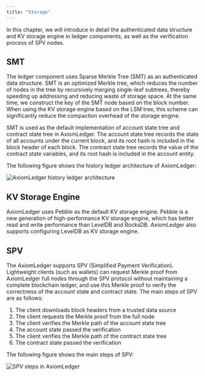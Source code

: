 ```yaml
---
title: "Storage"
---
```


In this chapter, we will introduce in detail the authenticated data structure and KV storage engine in ledger components, as well as the verification process of SPV nodes.

## SMT
The ledger component uses Sparse Merkle Tree (SMT) as an authenticated data structure. SMT is an optimized Merkle tree, which reduces the number of nodes in the tree by recursively merging single-leaf subtrees, thereby speeding up addressing and reducing waste of storage space. At the same time, we construct the key of the SMT node based on the block number. When using the KV storage engine based on the LSM tree, this scheme can significantly reduce the compaction overhead of the storage engine.

SMT is used as the default implementation of account state tree and contract state tree in AxiomLedger. The account state tree records the state of all accounts under the current block, and its root hash is included in the block header of each block. The contract state tree records the value of the contract state variables, and its root hash is included in the account entity.

The following figure shows the history ledger architecture of AxiomLedger:


![AxiomLedger history ledger architecture](../../images/system-design/smt-en.png)



## KV Storage Engine

AxiomLedger uses Pebble as the default KV storage engine. Pebble is a new generation of high-performance KV storage engine, which has better read and write performance than LevelDB and RocksDB. AxiomLedger also supports configuring LevelDB as KV storage engine.

## SPV

The AxiomLedger supports SPV (Simplified Payment Verification). Lightweight clients (such as wallets) can request Merkle proof from AxiomLedger full nodes through the SPV protocol without maintaining a complete blockchain ledger, and use this Merkle proof to verify the correctness of the account state and contract state. The main steps of SPV are as follows:
1. The client downloads block headers from a trusted data source
2. The client requests the Merkle proof from the full node
3. The client verifies the Merkle path of the account state tree
4. The account state passed the verification
5. The client verifies the Merkle path of the contract state tree
6. The contract state passed the verification

The following figure shows the main steps of SPV:

![SPV steps in AxiomLedger](../../images/system-design/spv-en.png)

